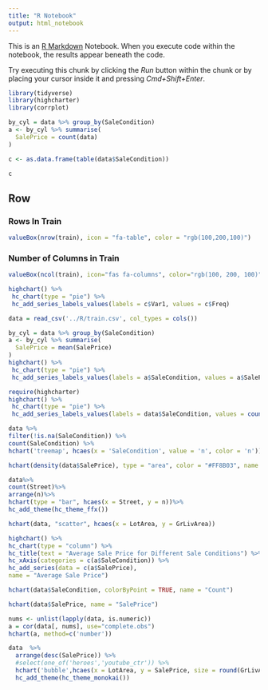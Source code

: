 ```yaml
---
title: "R Notebook"
output: html_notebook
---
```


This is an [R Markdown](http://rmarkdown.rstudio.com) Notebook. When you execute code within the notebook, the results appear beneath the code. 

Try executing this chunk by clicking the *Run* button within the chunk or by placing your cursor inside it and pressing *Cmd+Shift+Enter*. 

```r
library(tidyverse)
library(highcharter)
library(corrplot)
```
```r
by_cyl = data %>% group_by(SaleCondition)
a <- by_cyl %>% summarise(
  SalePrice = count(data)
)
```
```r
c <- as.data.frame(table(data$SaleCondition))
```
```r
c
```



Row
-------------------------------------

### Rows In Train

```r
valueBox(nrow(train), icon = "fa-table", color = "rgb(100,200,100)")
```

### Number of Columns in Train
```r
valueBox(ncol(train), icon="fas fa-columns", color="rgb(100, 200, 100)")
```



```r
highchart() %>% 
 hc_chart(type = "pie") %>% 
 hc_add_series_labels_values(labels = c$Var1, values = c$Freq)
```

```r
data = read_csv('../R/train.csv', col_types = cols())
```
```r
by_cyl = data %>% group_by(SaleCondition)
a <- by_cyl %>% summarise(
  SalePrice = mean(SalePrice)
)
highchart() %>% 
 hc_chart(type = "pie") %>% 
 hc_add_series_labels_values(labels = a$SaleCondition, values = a$SalePrice)
```
```r
require(highcharter)
highchart() %>% 
 hc_chart(type = "pie") %>% 
 hc_add_series_labels_values(labels = data$SaleCondition, values = count(data$SaleCondition))
```


```r
data %>% 
filter(!is.na(SaleCondition)) %>% 
count(SaleCondition) %>%
hchart('treemap', hcaes(x = 'SaleCondition', value = 'n', color = 'n'))
```


```r
hchart(density(data$SalePrice), type = "area", color = "#FF8B03", name = "Sale Price of House") %>% hc_title(title= "Distribution of House Sale Prices") %>% hc_add_theme(hc_theme_darkunica())
```

```r
data%>%
count(Street)%>%
arrange(n)%>%
hchart(type = "bar", hcaes(x = Street, y = n))%>% 
hc_add_theme(hc_theme_ffx())
```

```r
hchart(data, "scatter", hcaes(x = LotArea, y = GrLivArea))
```

```r
highchart() %>% 
hc_chart(type = "column") %>% 
hc_title(text = "Average Sale Price for Different Sale Conditions") %>% 
hc_xAxis(categories = c(a$SaleCondition)) %>% 
hc_add_series(data = c(a$SalePrice),
name = "Average Sale Price")
```

```r
hchart(data$SaleCondition, colorByPoint = TRUE, name = "Count")
```

```r
hchart(data$SalePrice, name = "SalePrice")
```

```r
nums <- unlist(lapply(data, is.numeric))  
a = cor(data[, nums], use="complete.obs")
hchart(a, method=c('number'))
```

```r
data  %>% 
  arrange(desc(SalePrice)) %>% 
  #select(one_of('heroes','youtube_ctr')) %>% 
  hchart('bubble',hcaes(x = LotArea, y = SalePrice, size = round(GrLivArea / 1000))) %>% 
  hc_add_theme(hc_theme_monokai()) 
```


